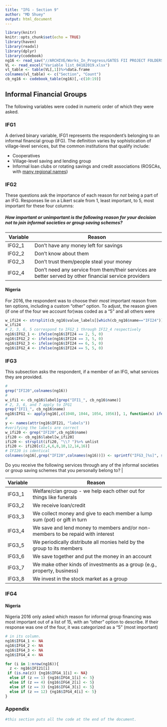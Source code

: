 ```yaml
---
title: "IFG - Section 9"
author: "MD Shuey"
output: html_document
---
```

``` r
library(knitr)
knitr::opts_chunk$set(echo = TRUE)
library(haven)
library(readxl)
library(dplyr)
library(codebook)
ng16 <- read_sav("//ARCHIVE/Works_In_Progress/GATES FII PROJECT FOLDERS/GATES FII WAVES 4 - 6 2016-2019/Final Data/In house/FII Nigeria 2016 (in house).sav")
VL <- read_excel("Variable list_04182019.xlsx")
vl_table <- table(VL[,1])%>%data.frame
colnames(vl_table) <- c("Section", "Count")
cb_ng16 <- codebook_table(ng16)[,-c(10:19)]
```

Informal Financial Groups
----

The following variables were coded in numeric order of which they were asked.

### IFG1

A derived binary variable, IFG1 represents the respondent's belonging to an informal financial group (IFG). The definition varies by sophistication of village-level services, but the common institutions that qualify include:

* Cooperatives
* Village-level saving and lending group
* Informal loan clubs or rotating savings and credit associations (ROSCAs, with [many regional names](http://www.gdrc.org/icm/rosca/rosca-names.html))

### IFG2
These questions ask the importance of each reason for _not_ being a part of an IFG. 
Responses lie on a Likert scale from 1, least important, to 5, most important for these four columns:

##### How important or unimportant is the following reason for your decision not to join informal societies or group saving schemes?

Variable | Reason
-------- | ---------------------------------------
IFG2_1   | Don't have any money left for savings
IFG2_2   | Don't know about them
IFG2_3   | Don't trust them/people steal your money
IFG2_4   | Don't need any service from them/their services are better served by other financial service providers

#### Nigeria

  For 2016, the respondent was to choose their _most_ important reason from ten options, including a custom "other" option. To adjust, the reason given (if one of the four we account for)was coded as a "5" and all others were 
```r
w_ifi24 <- strsplit(cb_ng16$value_labels[[which(cb_ng16$name=="IFI24")]], "\n")
w_ifi24
# 2, 3, 6, 5 correspond to IFG2_1 through IFI2_4 respectively
ng16$IFG2_1 <- ifelse(ng16$IFI24 == 2, 5, 0)
ng16$IFG2_2 <- ifelse(ng16$IFI24 == 3, 5, 0)
ng16$IFG2_3 <- ifelse(ng16$IFI24 == 6, 5, 0)
ng16$IFG2_4 <- ifelse(ng16$IFI24 == 5, 5, 0)
```

### IFG3
This subsection asks the respondent, if a member of an IFG, what services they are provided.
```r
#
grep("IFI20",colnames(ng16))
#
w_ifi1 <- cb_ng16$label[grep("IFI1_", cb_ng16$name)]
# 2, 3, 6, and 7 apply to IFG1
grep("IFI1_", cb_ng16$name)
ng16$IFG1 <- apply(ng16[,c(1040, 1044, 1054, 1056)], 1, function(x) ifelse(any(x == 1), 1, 0))
#
y <- names(attr(ng16$IFI21, "labels"))
#verifying the labels are correct
w_ifi20 <- grep("IFI20",cb_ng16$name)
ifi20 <- cb_ng16$label[w_ifi20]
ifi20 <- strsplit(ifi20, "\\? ")%>% unlist
ifi20 <- ifi20[c(2,4,6,8,10,12,14,16)]
# IFI20 is identical
colnames(ng16[,grep("IFI20",colnames(ng16))]) <- sprintf("IFG3_[%s]", seq(1:8))
```

| Do you receive the following services through any of the informal societies or group saving schemes that you personally belong to? |

Variable | Reason
-------- | -------------------------------------------------------------       
IFG3_1   | Welfare/clan group - we help each other out for things like funerals
IFG3_2   | We receive loan/credit
IFG3_3   | We collect money and give to each member a lump sum (pot) or gift in turn
IFG3_4   | We save and lend money to members and/or non-members to be repaid with interest
IFG3_5   | We periodically distribute all monies held by the group to its members
IFG3_6   | We save together and put the money in an account
IFG3_7   | We make other kinds of investments as a group (e.g., property, business)
IFG3_8   | We invest in the stock market as a group

### IFG4

#### Nigeria
Nigeria 2016 only asked which reason for informal group financing was most important
out of a list of 15, with an "other" option to describe.
If their response was one of the four, it was categorized as a "5" (most important)
```r
# in its column.
ng16$IFG4_1 <- NA
ng16$IFG4_2 <- NA
ng16$IFG4_3 <- NA
ng16$IFG4_4 <- NA

for (i in 1:nrow(ng16)){
  z <- ng16$IFI21[i]
 if (is.na(z)) {ng16$IFG4_1[i] <- NA}
  else if (z == 1) {ng16$IFG4_1[i] <- 5}
  else if (z == 4) {ng16$IFG4_2[i] <- 5}
  else if (z == 3) {ng16$IFG4_3[i] <- 5}
  else if (z == 12) {ng16$IFG4_4[i] <- 5}
}
```
### Appendix
```r
#this section puts all the code at the end of the document.
```
